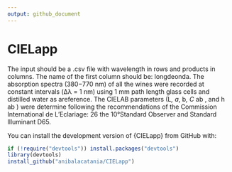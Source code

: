 ```yaml
---
output: github_document
---
```


# CIELapp
The input should be a .csv file with wavelength in rows and products in columns. The name of the first column should be: longdeonda. The absorption spectra (380−770 nm) of all the wines  were recorded at constant intervals (Δλ = 1 nm) using 1 mm path length glass cells and distilled water as areference.  The CIELAB parameters (L*, a*, b*, C* ab , and h ab ) were determine following the recommendations of the Commission International de L’Eclariage: 26 the 10°Standard Observer and Standard Illuminant D65.

You can install the development version of {CIELapp} from GitHub with:


```r
if (!require("devtools")) install.packages("devtools")
library(devtools)
install_github("anibalacatania/CIELapp")
```



              

